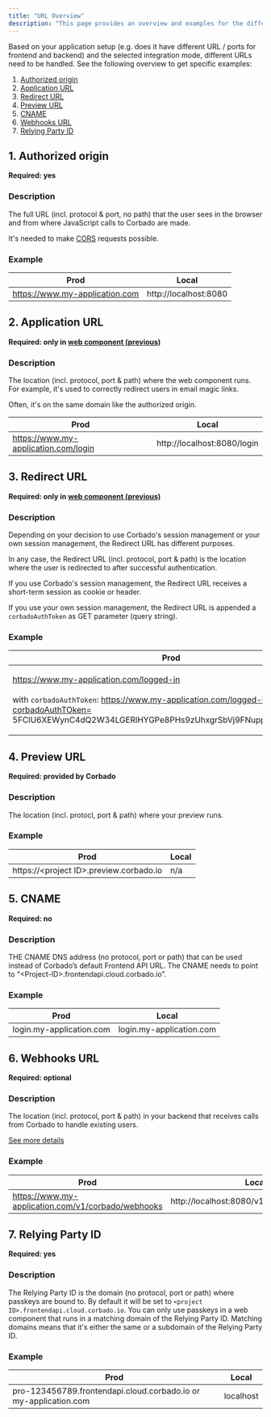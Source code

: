 ```yaml
---
title: "URL Overview"
description: "This page provides an overview and examples for the different URL types used with Corbado."
---
```


Based on your application setup (e.g. does it have different URL / ports for frontend and backend) and the selected integration mode, different URLs need to be handled. See the following overview to get specific examples:

1. [Authorized origin](#1-authorized-origin)
2. [Application URL](#2-application-url)
3. [Redirect URL](#3-redirect-url)
4. [Preview URL](#4-preview-url)
5. [CNAME](#5-cname)
6. [Webhooks URL](#6-webhooks-url)
7. [Relying Party ID](#7-relying-party-id)

## 1. Authorized origin

**Required: yes**

### Description

The full URL (incl. protocol & port, no path) that the user sees in the browser and from where JavaScript calls to Corbado are made.

It's needed to make [CORS](/helpful-guides/cross-origin-resource-sharing-cors) requests possible.

### Example

| Prod                           | Local                 |
| ------------------------------ | --------------------- |
| https://www.my-application.com | http://localhost:8080 |

## 2. Application URL

**Required: only in [web component (previous)](/frontend-integration/ui-components/web-component-previous-version)**

### Description

The location (incl. protocol, port & path) where the web component runs. For example, it's used to correctly redirect users in email magic links.

Often, it's on the same domain like the authorized origin.

| Prod                                 | Local                       |
| ------------------------------------ | --------------------------- |
| https://www.my-application.com/login | http://localhost:8080/login |

## 3. Redirect URL

**Required: only in [web component (previous)](../frontend-integration/ui-components/web-component-previous-version/)**

### Description

Depending on your decision to use Corbado's session management or your own session management, the Redirect URL has different purposes.

In any case, the Redirect URL (incl. protocol, port & path) is the location where the user is redirected to after successful authentication.

If you use Corbado's session management, the Redirect URL receives a short-term session as cookie or header.

If you use your own session management, the Redirect URL is appended a `corbadoAuthToken` as GET parameter (query string).

### Example

| Prod                                                                                                                                                                                                                     | Local                                                                                                                                                                                                       |
| ------------------------------------------------------------------------------------------------------------------------------------------------------------------------------------------------------------------------ | ----------------------------------------------------------------------------------------------------------------------------------------------------------------------------------------------------------- |
| <p>https://www.my-application.com/logged-in<br/><br/>with <code>corbadoAuthToken</code>: https://www.my-application.com/logged-in?corbadoAuthTOken= 5FClU6XEWynC4dQ2W34LGERlHYGPe8PHs9zUhxgrSbVj9FNupp5lE5z4lMoRpDlP</p> | <p>http://localhost:8080/logged-in<br/><br/>with <code>corbadoAuthToken</code>: http://localhost:8080/logged-in?corbadoAuthToken= 5FClU6XEWynC4dQ2W34LGERlHYGPe8PHs9zUhxgrSbVj9FNupp5lE5z4lMoRpDlP:8080</p> |

## 4. Preview URL

**Required: provided by Corbado**

### Description

The location (incl. protocl, port & path) where your preview runs.

### Example

| Prod                                     | Local |
| ---------------------------------------- | ----- |
| https://\<project ID>.preview.corbado.io | n/a   |

## 5. CNAME

**Required: no**

### Description

THE CNAME DNS address (no protocol, port or path) that can be used instead of Corbado’s default Frontend API URL. The CNAME needs to point to “\<Project-ID>.frontendapi.cloud.corbado.io”.

### Example

| Prod                     | Local                    |
| ------------------------ | ------------------------ |
| login.my-application.com | login.my-application.com |

## 6. Webhooks URL

**Required: optional**

### Description

The location (incl. protocol, port & path) in your backend that receives calls from Corbado to handle existing users.

[See more details](/products/corbado-connect/connect-via-webhooks/webhooks)

### Example

| Prod                                               | Local                                     |
| -------------------------------------------------- | ----------------------------------------- |
| https://www.my-application.com/v1/corbado/webhooks | http://localhost:8080/v1/corbado/webhooks |

## 7. Relying Party ID

**Required: yes**

### Description

The Relying Party ID is the domain (no protocol, port or path) where passkeys are bound to. By default it will be set to `<project ID>.frontendapi.cloud.corbado.io`. You can only use passkeys in a web component that runs in a matching domain of the Relying Party ID. Matching domains means that it's either the same or a subdomain of the Relying Party ID.&#x20;

### Example

| Prod                                                       | Local     |
| ---------------------------------------------------------- | --------- |
| pro-123456789.frontendapi.cloud.corbado.io or my-application.com | localhost |
